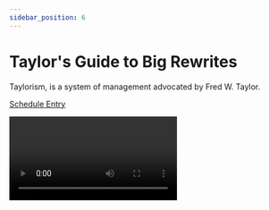 ```yaml
---
sidebar_position: 6
---
```



# Taylor's Guide to Big Rewrites

Taylorism, is a system of management advocated by Fred W. Taylor.

<Speaker
  name='Andy Croll'
  position="CTO at CoverageBook"
  imageUrl='https://sessionize.com/image/83e6-400o400o2-VuEH418cJnSig47k6EUhxE.jpg'
/>

[Schedule Entry](https://railsconf2023.sessionize.com/session/445621)

<Video src="https://www.youtube.com/embed/G1QbH2QZX08" />

## Attendees
* Reed

| Relevancy    | Interesting |
| ----------- | ----------- |
| 3           | 2           |

## Notes

* Standardization
* The best tools
* Cooperation

Title is based on Frederick Taylor’s management theory and Taylor Swift. Fred Taylor’s efficiency was enforced in factories. Taylor Swift evokes performance as a team of creatives. She re-mastered her earlier albums because the label retained the rights to the masters. Instead of making something entirely new we can keep what works.

* Problems into opportunities
